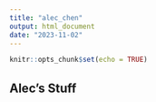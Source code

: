 ```yaml
---
title: "alec_chen"
output: html_document
date: "2023-11-02"
---
```


```r
knitr::opts_chunk$set(echo = TRUE)
```

## Alec's Stuff